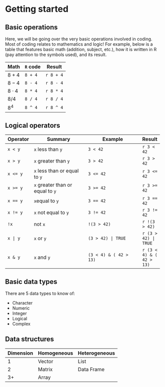 
# Getting started

## Basic operations
Here, we will be going over the very basic operations involved in coding. Most of coding relates to mathematics and logic! For example, below is a table that features basic math (addition, subject, etc.), how it is written in R (pay attention to the symbols used), and its result.

| Math          | `R` code| Result    |
|---------------|---------|-----------|
| $8 + 4$       | `8 + 4` | `r 8 + 4` |
| $8 - 4$       | `8 - 4` | `r 8 - 4` |
| $8 \cdot4$    | `8 * 4` | `r 8 * 4` |
| $8 / 4$       | `8 / 4` | `r 8 / 4` |
| $8^4$         | `8 ^ 4` | `r 8 ^ 4` |

## Logical operators
| Operator | Summary               | Example               | Result |
|----------|-----------------------|-----------------------|--------|
| `x < y`  | `x` less than `y`                | `3 < 42`               | `r 3 < 42`               |
| `x > y`  | `x` greater than `y`             | `3 > 42`               | `r 3 > 42`               |
| `x <= y` | `x` less than or equal to `y`    | `3 <= 42`              | `r 3 <= 42`              |
| `x >= y` | `x` greater than or equal to `y` | `3 >= 42`              | `r 3 >= 42`              |
| `x == y` | `x`equal to `y`                  | `3 == 42`              | `r 3 == 42`              |
| `x != y` | `x` not equal to `y`             | `3 != 42`              | `r 3 != 42`              |
| `!x`     | not `x`                          | `!(3 > 42)`            | `r !(3 > 42)`            |
| `x | y`  | `x` or `y`                       | `(3 > 42) | TRUE`      | `r (3 > 42) | TRUE`      |
| `x & y`  | `x` and `y`                      | `(3 < 4) & ( 42 > 13)` | `r (3 < 4) & ( 42 > 13)` |


## Basic data types
There are 5 data types to know of:

- Character
- Numeric
- Integer
- Logical
- Complex

## Data structures
| Dimension | **Homogeneous** | **Heterogeneous** |
|-----------|-----------------|-------------------|
| 1         | Vector          | List              |
| 2         | Matrix          | Data Frame        |
| 3+        | Array           |                   |

